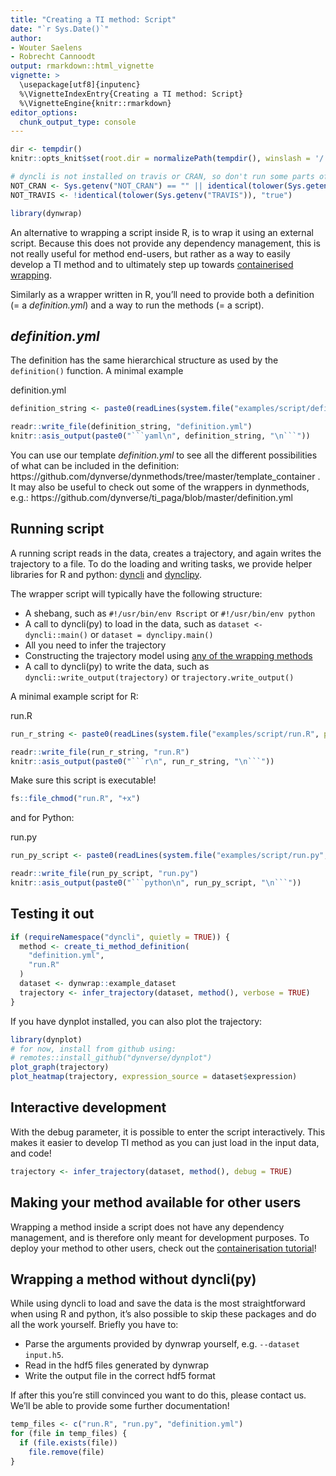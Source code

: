 ```yaml
---
title: "Creating a TI method: Script"
date: "`r Sys.Date()`"
author:
- Wouter Saelens
- Robrecht Cannoodt
output: rmarkdown::html_vignette
vignette: >
  \usepackage[utf8]{inputenc}
  %\VignetteIndexEntry{Creating a TI method: Script}
  %\VignetteEngine{knitr::rmarkdown}
editor_options: 
  chunk_output_type: console
---
```


```r
dir <- tempdir()
knitr::opts_knit$set(root.dir = normalizePath(tempdir(), winslash = '/'))

# dyncli is not installed on travis or CRAN, so don't run some parts of the vignette there
NOT_CRAN <- Sys.getenv("NOT_CRAN") == "" || identical(tolower(Sys.getenv("NOT_CRAN")), "true")
NOT_TRAVIS <- !identical(tolower(Sys.getenv("TRAVIS")), "true")
```

```r
library(dynwrap)
```

An alternative to wrapping a script inside R, is to wrap it using an external script. Because this does not provide any dependency management, this is not really useful for method end-users, but rather as a way to easily develop a TI method and to ultimately step up towards [containerised wrapping](../create_ti_method_container).

Similarly as a wrapper written in R, you'll need to provide both a definition (= a _definition.yml_) and a way to run the methods (= a script).

## _definition.yml_

The definition has the same hierarchical structure as used by the `definition()` function. A minimal example

<div class="filename">definition.yml</div>
```r
definition_string <- paste0(readLines(system.file("examples/script/definition.yml", package = "dynwrap")), "\n", collapse = "")

readr::write_file(definition_string, "definition.yml")
knitr::asis_output(paste0("```yaml\n", definition_string, "\n```"))
```

You can use our template _definition.yml_ to see all the different possibilities of what can be included in the definition: https://github.com/dynverse/dynmethods/tree/master/template_container . It may also be useful to check out  some of the wrappers in dynmethods, e.g.: https://github.com/dynverse/ti_paga/blob/master/definition.yml

## Running script

A running script reads in the data, creates a trajectory, and again writes the trajectory to a file. To do the loading and writing tasks, we provide helper libraries for R and python: [dyncli](https://github.com/dynverse/dyncli) and [dynclipy](https://github.com/dynverse/dynclipy).

The wrapper script will typically have the following structure:

- A shebang, such as `#!/usr/bin/env Rscript` or `#!/usr/bin/env python`
- A call to dyncli(py) to load in the data, such as `dataset <- dyncli::main()` or `dataset = dynclipy.main()`
- All you need to infer the trajectory
- Constructing the trajectory model using [any of the wrapping methods](../create_ti_method_wrappers)
- A call to dyncli(py) to write the data, such as `dyncli::write_output(trajectory)` or `trajectory.write_output()`

A minimal example script for R:

<div class="filename">run.R</div>
```r
run_r_string <- paste0(readLines(system.file("examples/script/run.R", package = "dynwrap")), "\n", collapse = "")

readr::write_file(run_r_string, "run.R")
knitr::asis_output(paste0("```r\n", run_r_string, "\n```"))
```

Make sure this script is executable!

```r
fs::file_chmod("run.R", "+x")
```

and for Python:

<div class="filename">run.py</div>
```r
run_py_script <- paste0(readLines(system.file("examples/script/run.py", package = "dynwrap")), "\n", collapse = "")

readr::write_file(run_py_script, "run.py")
knitr::asis_output(paste0("```python\n", run_py_script, "\n```"))
```

## Testing it out

```r
if (requireNamespace("dyncli", quietly = TRUE)) {
  method <- create_ti_method_definition(
    "definition.yml",
    "run.R"
  )
  dataset <- dynwrap::example_dataset
  trajectory <- infer_trajectory(dataset, method(), verbose = TRUE)
}
```


If you have dynplot installed, you can also plot the trajectory:
```r
library(dynplot)
# for now, install from github using:
# remotes::install_github("dynverse/dynplot")
plot_graph(trajectory)
plot_heatmap(trajectory, expression_source = dataset$expression)
```

## Interactive development

With the debug parameter, it is possible to enter the script interactively. This makes it easier to develop TI method as you can just load in the input data, and code!

```r
trajectory <- infer_trajectory(dataset, method(), debug = TRUE)
```

## Making your method available for other users

Wrapping a method inside a script does not have any dependency management, and is therefore only meant for development purposes. To deploy your method to other users, check out the [containerisation tutorial](../create_ti_method_container)!

## Wrapping a method without dyncli(py)

While using dyncli to load and save the data is the most straightforward when using R and python, it's also possible to skip these packages and do all the work yourself. Briefly you have to:

- Parse the arguments provided by dynwrap yourself, e.g. `--dataset input.h5`.
- Read in the hdf5 files generated by dynwrap
- Write the output file in the correct hdf5 format

If after this you're still convinced you want to do this, please contact us. We'll be able to provide some further documentation!

```r
temp_files <- c("run.R", "run.py", "definition.yml")
for (file in temp_files) {
  if (file.exists(file)) 
    file.remove(file)
}
```
